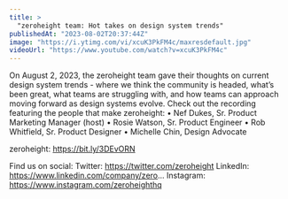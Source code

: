 ```yaml
---
title: >
  "zeroheight team: Hot takes on design system trends"
publishedAt: "2023-08-02T20:37:44Z"
image: "https://i.ytimg.com/vi/xcuK3PkFM4c/maxresdefault.jpg"
videoUrl: "https://www.youtube.com/watch?v=xcuK3PkFM4c"
---
```


On August 2, 2023, the zeroheight team gave their thoughts on current design system trends - where we think the community is headed, what’s been great, what teams are struggling with, and how teams can approach moving forward as design systems evolve. Check out the recording featuring the people that make zeroheight:
• Nef Dukes, Sr. Product Marketing Manager (host)
• Rosie Watson, Sr. Product Engineer
• Rob Whitfield, Sr. Product Designer
• Michelle Chin, Design Advocate

zeroheight: https://bit.ly/3DEvORN

Find us on social:
Twitter: https://twitter.com/zeroheight
LinkedIn: https://www.linkedin.com/company/zero...
Instagram: https://www.instagram.com/zeroheighthq
